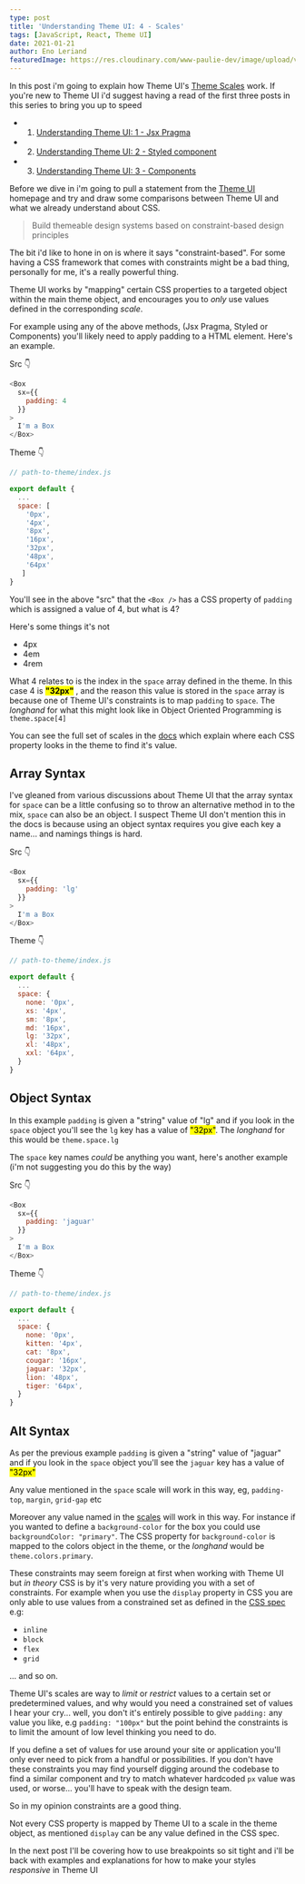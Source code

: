 ```yaml
---
type: post
title: 'Understanding Theme UI: 4 - Scales'
tags: [JavaScript, React, Theme UI]
date: 2021-01-21
author: Eno Leriand
featuredImage: https://res.cloudinary.com/www-paulie-dev/image/upload/v1611161909/paulie.dev/2021/01/theme-ui-alpha-4_pwoa5f.jpg
---
```


In this post i'm going to explain how Theme UI's [Theme Scales](https://theme-ui.com/theme-spec#theme-scales) work. If
you're new to Theme UI i'd suggest having a read of the first three posts in this series to bring you up to speed

- 1. [Understanding Theme UI: 1 - Jsx Pragma](/posts/2021/01/theme-ui-alpha-1/)
- 2. [Understanding Theme UI: 2 - Styled component](/posts/2021/01/theme-ui-alpha-2/)
- 3. [Understanding Theme UI: 3 - Components](/posts/2021/01/theme-ui-alpha-3/)

Before we dive in i'm going to pull a statement from the [Theme UI](https://theme-ui.com/) homepage and try and draw
some comparisons between Theme UI and what we already understand about CSS.

> Build themeable design systems based on constraint-based design principles

The bit i'd like to hone in on is where it says "constraint-based". For some having a CSS framework that comes with
constraints might be a bad thing, personally for me, it's a really powerful thing.

Theme UI works by "mapping" certain CSS properties to a targeted object within the main theme object, and encourages you
to _only_ use values defined in the corresponding _scale_.

For example using any of the above methods, (Jsx Pragma, Styled or Components) you'll likely need to apply padding to a
HTML element. Here's an example.

Src 👇

```javascript
<Box
  sx={{
    padding: 4
  }}
>
  I'm a Box
</Box>
```

Theme 👇

```javascript
// path-to-theme/index.js

export default {
  ...
  space: [
    '0px',
    '4px',
    '8px',
    '16px',
    '32px',
    '48px',
    '64px'
   ]
}
```

You'll see in the above "src" that the `<Box />` has a CSS property of `padding` which is assigned a value of 4, but
what is 4?

Here's some things it's not

- 4px
- 4em
- 4rem

What 4 relates to is the index in the `space` array defined in the theme. In this case 4 is <mark>**"32px"**</mark> ,
and the reason this value is stored in the `space` array is because one of Theme UI's constraints is to map `padding` to
`space`. The _longhand_ for what this might look like in Object Oriented Programming is `theme.space[4]`

You can see the full set of scales in the [docs](https://theme-ui.com/theme-spec#theme-scales) which explain where each
CSS property looks in the theme to find it's value.

## Array Syntax

I've gleaned from various discussions about Theme UI that the array syntax for `space` can be a little confusing so to
throw an alternative method in to the mix, `space` can also be an object. I suspect Theme UI don't mention this in the
docs is because using an object syntax requires you give each key a name... and namings things is hard.

Src 👇

```javascript
<Box
  sx={{
    padding: 'lg'
  }}
>
  I'm a Box
</Box>
```

Theme 👇

```javascript
// path-to-theme/index.js

export default {
  ...
  space: {
    none: '0px',
    xs: '4px',
    sm: '8px',
    md: '16px',
    lg: '32px',
    xl: '48px',
    xxl: '64px',
  }
}
```

## Object Syntax

In this example `padding` is given a "string" value of "lg" and if you look in the `space` object you'll see the `lg`
key has a value of <mark>"32px"</mark>. The _longhand_ for this would be `theme.space.lg`

The `space` key names _could_ be anything you want, here's another example (i'm not suggesting you do this by the way)

Src 👇

```javascript
<Box
  sx={{
    padding: 'jaguar'
  }}
>
  I'm a Box
</Box>
```

Theme 👇

```javascript
// path-to-theme/index.js

export default {
  ...
  space: {
    none: '0px',
    kitten: '4px',
    cat: '8px',
    cougar: '16px',
    jaguar: '32px',
    lion: '48px',
    tiger: '64px',
  }
}
```

## Alt Syntax

As per the previous example `padding` is given a "string" value of "jaguar" and if you look in the `space` object you'll
see the `jaguar` key has a value of <mark>"32px"</mark>

Any value mentioned in the `space` scale will work in this way, eg, `padding-top`, `margin`, `grid-gap` etc

Moreover any value named in the [scales](https://theme-ui.com/theme-spec#theme-scales) will work in this way. For
instance if you wanted to define a `background-color` for the box you could use `backgroundColor: "primary"`. The CSS
property for `background-color` is mapped to the colors object in the theme, or the _longhand_ would be
`theme.colors.primary`.

These constraints may seem foreign at first when working with Theme UI but _in theory_ CSS is by it's very nature
providing you with a set of constraints. For example when you use the `display` property in CSS you are only able to use
values from a constrained set as defined in the [CSS spec](https://www.w3schools.com/cssref/pr_class_display.asp) e.g:

- `inline`
- `block`
- `flex`
- `grid`

... and so on.

Theme UI's scales are way to _limit_ or _restrict_ values to a certain set or predetermined values, and why would you
need a constrained set of values I hear your cry... well, you don't it's entirely possible to give `padding:` any value
you like, e.g `padding: "100px"` but the point behind the constraints is to limit the amount of low level thinking you
need to do.

If you define a set of values for use around your site or application you'll only ever need to pick from a handful or
possibilities. If you don't have these constraints you may find yourself digging around the codebase to find a similar
component and try to match whatever hardcoded `px` value was used, or worse... you'll have to speak with the design
team.

So in my opinion constraints are a good thing.

Not every CSS property is mapped by Theme UI to a scale in the theme object, as mentioned `display` can be any value
defined in the CSS spec.

In the next post I'll be covering how to use breakpoints so sit tight and i'll be back with examples and explanations
for how to make your styles _responsive_ in Theme UI
